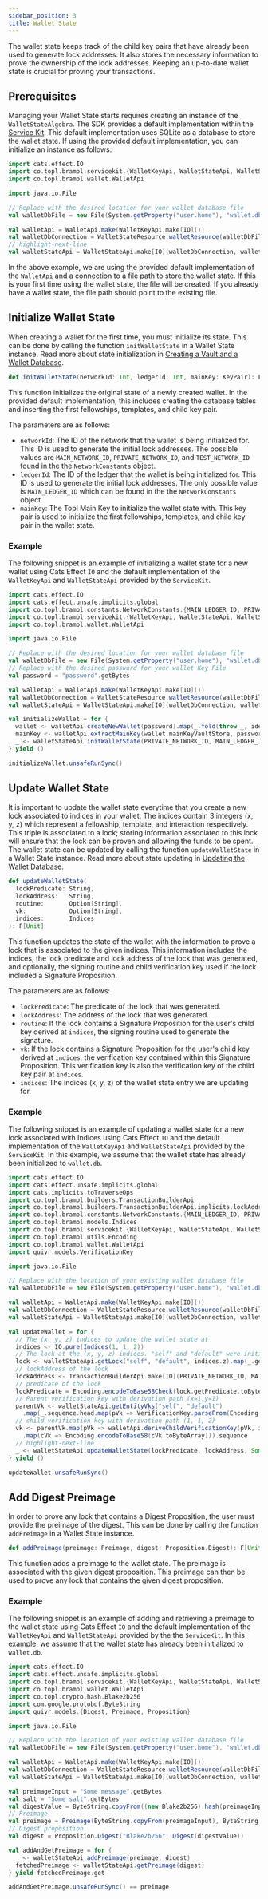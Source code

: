 ```yaml
---
sidebar_position: 3
title: Wallet State
---
```



The wallet state keeps track of the child key pairs that have already been used to generate lock addresses. It also stores
the necessary information to prove the ownership of the lock addresses. Keeping an up-to-date wallet state is crucial for
proving your transactions.

## Prerequisites

Managing your Wallet State starts requires creating an instance of
the <ScaladocLink path="co/topl/brambl/dataApi/WalletStateAlgebra.html"><code>WalletStateAlgebra</code></ScaladocLink>.
The SDK provides a default implementation within the [Service Kit](../service-kit/big-picture). This default
implementation uses SQLite as a database to store the wallet state. If using the provided default implementation, you can
initialize an instance as follows:

```scala
import cats.effect.IO
import co.topl.brambl.servicekit.{WalletKeyApi, WalletStateApi, WalletStateResource}
import co.topl.brambl.wallet.WalletApi

import java.io.File

// Replace with the desired location for your wallet database file
val walletDbFile = new File(System.getProperty("user.home"), "wallet.db").getCanonicalPath

val walletApi = WalletApi.make(WalletKeyApi.make[IO]())
val walletDbConnection = WalletStateResource.walletResource(walletDbFile)
// highlight-next-line
val walletStateApi = WalletStateApi.make[IO](walletDbConnection, walletApi)
```

In the above example, we are using the provided default implementation of the `WalletApi` and a connection to a file path
to store the wallet state. If this is your first time using the wallet state, the file will be created. If you already
have a wallet state, the file path should point to the existing file.

## Initialize Wallet State

When creating a wallet for the first time, you must initialize its state. This can be done by calling the
function <ScaladocLink path="co/topl/brambl/dataApi/WalletStateAlgebra.html#initWalletState(Int,Int,KeyPair):F[Unit]"><code>initWalletState</code></ScaladocLink>
in a Wallet State instance. Read more about state initialization in [Creating a Vault and a Wallet Database](../service-kit/usage#creating-a-vault-and-a-wallet-database).

```scala
def initWalletState(networkId: Int, ledgerId: Int, mainKey: KeyPair): F[Unit]
```

This function initializes the original state of a newly created wallet. In the provided default implementation, this
includes creating the database tables and inserting the first fellowships, templates, and child key pair.

The parameters are as follows:
- `networkId`: The ID of the network that the wallet is being initialized for. This ID is used to generate the
initial lock addresses. The possible values are `MAIN_NETWORK_ID`, `PRIVATE_NETWORK_ID`, and `TEST_NETWORK_ID` found in the
the <ScaladocLink path="co/topl/brambl/constants/NetworkConstants$.html"><code>NetworkConstants</code></ScaladocLink> object.
- `ledgerId`: The ID of the ledger that the wallet is being initialized for. This ID is used to generate the initial lock
addresses. The only possible value is `MAIN_LEDGER_ID` which can be found in the
the <ScaladocLink path="co/topl/brambl/constants/NetworkConstants$.html"><code>NetworkConstants</code></ScaladocLink> object.
- `mainKey`: The Topl Main Key to initialize the wallet state with. This key pair is used to initialize the first
fellowships, templates, and child key pair in the wallet state.


### Example

The following snippet is an example of initializing a wallet state for a new wallet using Cats Effect `IO` and the default
implementation of the `WalletKeyApi` and `WalletStateApi` provided by
the <ScaladocLink path="co/topl/brambl/servicekit/index.html"><code>ServiceKit</code></ScaladocLink>.

```scala
import cats.effect.IO
import cats.effect.unsafe.implicits.global
import co.topl.brambl.constants.NetworkConstants.{MAIN_LEDGER_ID, PRIVATE_NETWORK_ID}
import co.topl.brambl.servicekit.{WalletKeyApi, WalletStateApi, WalletStateResource}
import co.topl.brambl.wallet.WalletApi

import java.io.File

// Replace with the desired location for your wallet database file
val walletDbFile = new File(System.getProperty("user.home"), "wallet.db").getCanonicalPath
// Replace with the desired password for your wallet Key File
val password = "password".getBytes

val walletApi = WalletApi.make(WalletKeyApi.make[IO]())
val walletDbConnection = WalletStateResource.walletResource(walletDbFile)
val walletStateApi = WalletStateApi.make[IO](walletDbConnection, walletApi)

val initializeWallet = for {
  wallet <- walletApi.createNewWallet(password).map(_.fold(throw _, identity))
  mainKey <- walletApi.extractMainKey(wallet.mainKeyVaultStore, password).map(_.fold(throw _, identity))
  _ <- walletStateApi.initWalletState(PRIVATE_NETWORK_ID, MAIN_LEDGER_ID, mainKey)
} yield ()

initializeWallet.unsafeRunSync()
```

## Update Wallet State

It is important to update the wallet state everytime that you create a new lock associated to indices in your wallet.
The indices contain 3 integers (x, y, z) which represent a fellowship, template, and interaction respectively. This triple
is associated to a lock; storing information associated to this lock will ensure that the lock can be proven and allowing
the funds to be spent. The wallet state can be updated by calling the
function <ScaladocLink path="co/topl/brambl/dataApi/WalletStateAlgebra.html#updateWalletState(String,String,Option[String],Option[String],Indices):F[Unit]"><code>updateWalletState</code></ScaladocLink> in a Wallet State instance. Read more about state updating
in [Updating the Wallet Database](../service-kit/usage#updating-the-wallet-database).

```scala
def updateWalletState(
  lockPredicate: String,
  lockAddress:   String,
  routine:       Option[String],
  vk:            Option[String],
  indices:       Indices
): F[Unit]
```

This function updates the state of the wallet with the information to prove a lock that is associated to the given indices.
This information includes the indices, the lock predicate and lock address of the lock that was generated, and optionally,
the signing routine and child verification key used if the lock included a Signature Proposition.

The parameters are as follows:
- `lockPredicate`: The predicate of the lock that was generated.
- `lockAddress`: The address of the lock that was generated.
- `routine`: If the lock contains a Signature Proposition for the user's child key derived at `indices`, the signing routine used to generate the signature.
- `vk`: If the lock contains a Signature Proposition for the user's child key derived at `indices`, the verification key
  contained within this Signature Proposition. This verification key is also the verification key of the child key pair at `indices`.
- `indices`: The indices (x, y, z) of the wallet state entry we are updating for.

### Example

The following snippet is an example of updating a wallet state for a new lock associated with Indices using Cats Effect
`IO` and the default implementation of the `WalletKeyApi` and `WalletStateApi` provided by
the <ScaladocLink path="co/topl/brambl/servicekit/index.html"><code>ServiceKit</code></ScaladocLink>. In this example, we
assume that the wallet state has already been initialized to `wallet.db`.

```scala
import cats.effect.IO
import cats.effect.unsafe.implicits.global
import cats.implicits.toTraverseOps
import co.topl.brambl.builders.TransactionBuilderApi
import co.topl.brambl.builders.TransactionBuilderApi.implicits.lockAddressOps
import co.topl.brambl.constants.NetworkConstants.{MAIN_LEDGER_ID, PRIVATE_NETWORK_ID}
import co.topl.brambl.models.Indices
import co.topl.brambl.servicekit.{WalletKeyApi, WalletStateApi, WalletStateResource}
import co.topl.brambl.utils.Encoding
import co.topl.brambl.wallet.WalletApi
import quivr.models.VerificationKey

import java.io.File

// Replace with the location of your existing wallet database file
val walletDbFile = new File(System.getProperty("user.home"), "wallet.db").getCanonicalPath

val walletApi = WalletApi.make(WalletKeyApi.make[IO]())
val walletDbConnection = WalletStateResource.walletResource(walletDbFile)
val walletStateApi = WalletStateApi.make[IO](walletDbConnection, walletApi)

val updateWallet = for {
  // The (x, y, z) indices to update the wallet state at
  indices <- IO.pure(Indices(1, 1, 2))
  // The lock at the (x, y, z) indices. "self" and "default" were initialized to be at (x=1,y=1) per initWalletState
  lock <- walletStateApi.getLock("self", "default", indices.z).map(_.get)
  // lockAddress of the lock
  lockAddress <- TransactionBuilderApi.make[IO](PRIVATE_NETWORK_ID, MAIN_LEDGER_ID).lockAddress(lock).map(_.toBase58())
  // predicate of the lock
  lockPredicate = Encoding.encodeToBase58Check(lock.getPredicate.toByteArray)
  // Parent verification key with derivation path (x=1,y=1)
  parentVk <- walletStateApi.getEntityVks("self", "default")
    .map(_.sequence.head.map(pVk => VerificationKey.parseFrom(Encoding.decodeFromBase58(pVk).toOption.get)))
  // child verification key with derivation path (1, 1, 2)
  vk <- parentVk.map(pVk => walletApi.deriveChildVerificationKey(pVk, indices.z)
    .map(cVk => Encoding.encodeToBase58(cVk.toByteArray))).sequence
  // highlight-next-line
  _ <- walletStateApi.updateWalletState(lockPredicate, lockAddress, Some("ExtendedEd25519"), vk, indices)
} yield ()

updateWallet.unsafeRunSync()
```

## Add Digest Preimage

In order to prove any lock that contains a Digest Proposition, the user must provide the preimage of the digest. This
can be done by calling the
function <ScaladocLink path="co/topl/brambl/dataApi/WalletStateAlgebra.html#addPreimage(Preimage,Digest):F[Unit]"><code>addPreimage</code></ScaladocLink>
in a Wallet State instance.

```scala
def addPreimage(preimage: Preimage, digest: Proposition.Digest): F[Unit]
```

This function adds a preimage to the wallet state. The preimage is associated with the given digest proposition. This preimage can
then be used to prove any lock that contains the given digest proposition.

### Example

The following snippet is an example of adding and retrieving a preimage to the wallet state using Cats Effect `IO` and the default
implementation of the `WalletKeyApi` and `WalletStateApi` provided by the
the <ScaladocLink path="co/topl/brambl/servicekit/index.html"><code>ServiceKit</code></ScaladocLink>. In this example, we
assume that the wallet state has already been initialized to `wallet.db`.

```scala
import cats.effect.IO
import cats.effect.unsafe.implicits.global
import co.topl.brambl.servicekit.{WalletKeyApi, WalletStateApi, WalletStateResource}
import co.topl.brambl.wallet.WalletApi
import co.topl.crypto.hash.Blake2b256
import com.google.protobuf.ByteString
import quivr.models.{Digest, Preimage, Proposition}

import java.io.File

// Replace with the location of your existing wallet database file
val walletDbFile = new File(System.getProperty("user.home"), "wallet.db").getCanonicalPath

val walletApi = WalletApi.make(WalletKeyApi.make[IO]())
val walletDbConnection = WalletStateResource.walletResource(walletDbFile)
val walletStateApi = WalletStateApi.make[IO](walletDbConnection, walletApi)

val preimageInput = "Some message".getBytes
val salt = "Some salt".getBytes
val digestValue = ByteString.copyFrom((new Blake2b256).hash(preimageInput ++ salt))
// Preimage
val preimage = Preimage(ByteString.copyFrom(preimageInput), ByteString.copyFrom(salt))
// Digest proposition
val digest = Proposition.Digest("Blake2b256", Digest(digestValue))

val addAndGetPreimage = for {
  _ <- walletStateApi.addPreimage(preimage, digest)
  fetchedPreimage <- walletStateApi.getPreimage(digest)
} yield fetchedPreimage.get

addAndGetPreimage.unsafeRunSync() == preimage
```